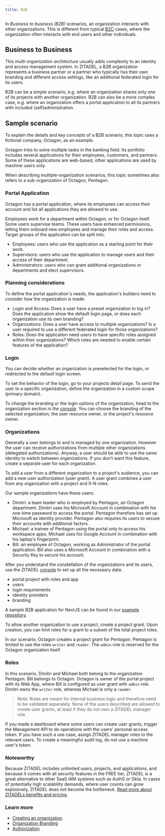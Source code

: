 ```yaml
---
title: B2B
---
```



In _Business to business (B2B)_ scenarios, an organization interacts with other organizations.
This is different from typical [B2C](./b2c) cases, where the organization often interacts with end users and other individuals.

## Business to Business

This *multi-organization architecture* usually adds complexity to an identity and access management system.
In ZITADEL, a B2B organization represents a business partner or a partner who typically has their own branding and different access settings, like an additional federated login for its users.

B2B can be a simple scenario, e.g. where an organization shares only one of its projects with another organization.
B2B can also be a more complex case, e.g. where an organization offers a portal application to all its partners with included (self)administration.

<!-- This guide describes an application  -->
## Sample scenario

To explain the details and key concepts of a B2B scenario, this topic uses a fictional company, Octagon, as an example.

Octagon tries to solve multiple tasks in the banking field.
Its portfolio includes several applications for their employees, customers, and partners.
Some of these applications are web-based, other applications are used by machine users only.

When describing multiple-organization scenarios, this topic sometimes also refers to a sub-organization of Octagon, Pentagon.

### Portal Application

Octagon has a portal application, where its employees can access their account and list all applications they are allowed to use.

Employees work for a department within Octagon, or for Octagon itself. 
Some users supervise teams.
These users have enhanced permissions, letting them onboard new employees and manage their roles and access.
Target groups of the application can be split into:
- Employees: users who use the application as a starting point for their work.
- Supervisors: users who use the application to manage users and their access of their department.
- Administrators: users who can grant additional organizations or departments and elect supervisors.

### Planning considerations

To define the portal application's needs, the application's builders need to consider how the organization is made:

- Login and Access: Does a user have a preset organization to log in?
  Does the application show the default login page, or does each organization use its own branding?
- Organizations: Does a user have access to multiple organizations?
  Is a user required to use a different federated login for those organizations?
- Roles: Does the application need users to have specific roles assigned within their organizations?
  Which roles are needed to enable certain features of the application?

### Login

You can decide whether an organization is preselected for the login, or redirected to the default login screen.

To set the behavior of the login, go to your projects detail page.
To send the user to a specific organization, define the organization in a custom scope (primary domain).

To change the branding or the login options of the organization, head to the organization section in the [console](https://console.zitadel.ch/org). 
You can choose the branding of the selected organization, the user resource owner, or the project's resource owner.

### Organizations

Generally a user belongs to and is managed by one organization.
However the user can receive authorizations from multiple other organizations (delegated authorizations).
Anyway, a user should be able to use the same identity to switch between organizations.
If you don't want this feature, create a separate user for each organization.

To add a user from a different organization to a project's audience, you can add a new user authorization (user grant).
A user grant combines a user from any organization with a project and 0-N roles.

Our sample organizations have these users:

- Dimitri: a team leader who is employed by Pentagon, an Octagon department.
  Dimitri uses his Microsoft Account in combination with his one-time password to access the portal.
  Pentagon therefore has set up Microsoft as identity provider.
  Pentagon also requires its users to secure their accounts with additional factors.
- Michael: a trainee of Pentagon using the portal only to access his workspace apps.
  Michael uses his Google Account in combination with his laptop's fingerprint.
- Bill: an employee of Octagon, working as Administrator of the portal application.
  Bill also uses a Microsoft Account in combination with a Security Key to secure his account.

After you understand the constellation of the organizations and its users, use the ZITADEL
[console](https://console.zitadel.ch/org) to set up all the necessary data:
- portal project with roles and app
- users
- login requirements
- identity providers
- branding

A sample B2B application for NextJS can be found in our [example repository](https://github.com/zitadel/zitadel-examples).

To allow another organization to use a project, create a project grant. Upon creation, you can limit roles for a grant to a subset of the total project roles.

In our scenario, Octagon creates a project grant for Pentagon.
Pentagon is limited to use the roles `writer` and `reader`.
The `admin` role is reserved for the Octagon organization itself.

<B2B></B2B>

### Roles

In this scenario, Dimitri and Michael both belong to the organization Pentagon.
Bill belongs to Octagon.
Octagon is owner of the portal project with its Web App, where Bill is configured as user grant with `admin` role.
Dimitri owns the `writer` role, whereas Michael is only a `reader`.

> Note: Roles are meant for internal business logic and therefore need to be validated separately. None of the users described are allowed to create user grants, at least if they do not own a ZITADEL manager role.

If you made a dashboard where some users can create user grants, trigger the Management API to do operations with the users' personal access token.
If you have such a use case, assign ZITADEL manager roles to the relevant users.
To create a meaningful audit log, do not use a machine user's token.

### Noteworthy

Because ZITADEL includes unlimited users, projects, and applications, and because it comes with all security features in the FREE tier, ZITADEL is a great alternative to other SaaS IAM systems such as Auth0 or Okta.
In cases of potentially high scalability demands, where user counts can grow explosively, ZITADEL does not become the bottleneck.
[Read more about ZITADELs benefits and pricing](https://zitadel.ch/pricing).

### Learn more

- [Creating an organization](../basics/organizations#exercise---create-a-new-organization)
- [Organization Branding](../customization/branding)
- [Authorization](../authorization/oauth-recommended-flows)
